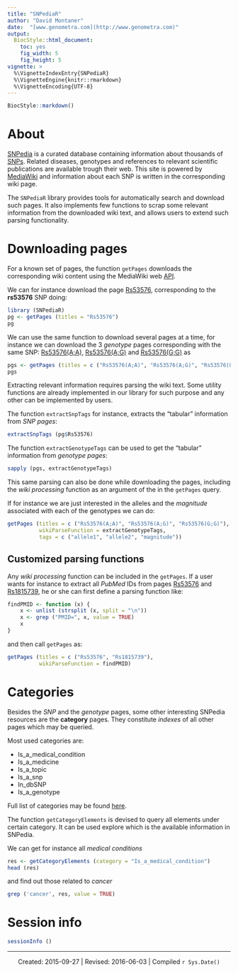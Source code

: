 ```yaml
---
title: "SNPediaR"
author: "David Montaner"
date:  "[www.genometra.com](http://www.genometra.com)"
output:
  BiocStyle::html_document:
    toc: yes
    fig_width: 5
    fig_height: 5
vignette: >
  %\VignetteIndexEntry{SNPediaR}
  %\VignetteEngine{knitr::rmarkdown}
  %\VignetteEncoding{UTF-8}
---
```


```r
BiocStyle::markdown()
```


About
================================================================================

[SNPedia](http://www.snpedia.com)
is a curated database containing information about thousands of
[SNPs](https://en.wikipedia.org/wiki/Single-nucleotide_polymorphism).
Related diseases,
genotypes and
references to relevant scientific publications are available trough their web.
This site is powered by [MediaWiki](https://www.mediawiki.org) and information about each SNP is written in the corresponding wiki page.

The `SNPediaR` library provides tools for automatically search and download such pages.
It also implements few functions to scrap some relevant information from the downloaded wiki text,
and allows users to extend such parsing functionality.



Downloading pages
================================================================================

For a known set of pages,
the function `getPages` downloads the corresponding wiki content using the 
MediaWiki web [API](https://www.mediawiki.org/wiki/API:Query).

We can for instance download the page
[Rs53576](http://www.snpedia.com/index.php/Rs53576), corresponding to the __rs53576__ SNP
doing:

```r
library (SNPediaR)
pg <- getPages (titles = "Rs53576")
pg
```

We can use the same function to download several pages at a time,
for instance we can download the 3 _genotype_ pages corresponding with the same SNP: 
[Rs53576(A;A)](http://www.snpedia.com/index.php/Rs53576(A;A)), 
[Rs53576(A;G)](http://www.snpedia.com/index.php/Rs53576(A;G)) and 
[Rs53576(G;G)](http://www.snpedia.com/index.php/Rs53576(G;G))
as 

```r
pgs <- getPages (titles = c ("Rs53576(A;A)", "Rs53576(A;G)", "Rs53576(G;G)"))
pgs
```

Extracting relevant information requires parsing the wiki text.
Some utility functions are already implemented in our library for such purpose and
any other can be implemented by users.

The function `extractSnpTags` for instance,
extracts the "tabular" information from _SNP pages_:

```r
extractSnpTags (pg$Rs53576)
```

The function `extractGenotypeTags`
can be used to get the "tabular" information from _genotype pages_:

```r
sapply (pgs, extractGenotypeTags)
```

This same parsing can also be done while downloading the pages,
including the _wiki processing_ function as an argument of the in the `getPages` query.

If for instance we are just interested in the alleles and the _magnitude_
associated with each of the genotypes we can do:

```r
getPages (titles = c ("Rs53576(A;A)", "Rs53576(A;G)", "Rs53576(G;G)"),
          wikiParseFunction = extractGenotypeTags,
          tags = c ("allele1", "allele2", "magnitude"))
```

Customized parsing functions
----------------------------------------

Any _wiki processing_ function can be included in the `getPages`.
If a user wants for instance to extract all _PubMed_ IDs from pages
[Rs53576](http://www.snpedia.com/index.php/Rs53576) and 
[Rs1815739](http://www.snpedia.com/index.php/Rs1815739), 
he or she can first define a parsing function like: 

```r
findPMID <- function (x) {
    x <- unlist (strsplit (x, split = "\n"))
    x <- grep ("PMID=", x, value = TRUE)
    x
}
```

and then call `getPages` as:

```r
getPages (titles = c ("Rs53576", "Rs1815739"),
          wikiParseFunction = findPMID)

```



Categories
================================================================================

Besides the _SNP_ and the _genotype_ pages,
some other interesting SNPedia resources are the 
__category__ pages.
They constitute _indexes_ of all other pages which may be queried.

Most used categories are:
	
- Is_a_medical_condition
- Is_a_medicine
- Is_a_topic
- Is_a_snp
- In_dbSNP
- Is_a_genotype

Full list of categories may be found [here](http://www.snpedia.com/index.php/Special:Categories).

The function `getCategoryElements` is devised to query all elements under certain category. 
It can be used explore which is the available information in SNPedia.

We can get for instance all _medical conditions_

```r
res <- getCategoryElements (category = "Is_a_medical_condition")
head (res)
```

and find out those related to _cancer_

```r
grep ('cancer', res, value = TRUE)
```

Session info
================================================================================

```r
sessionInfo ()
```



--------------------------------------------------------------------------------
<center>
Created: 2015-09-27 | Revised: 2016-06-03 | Compiled `r Sys.Date()`
</center>
